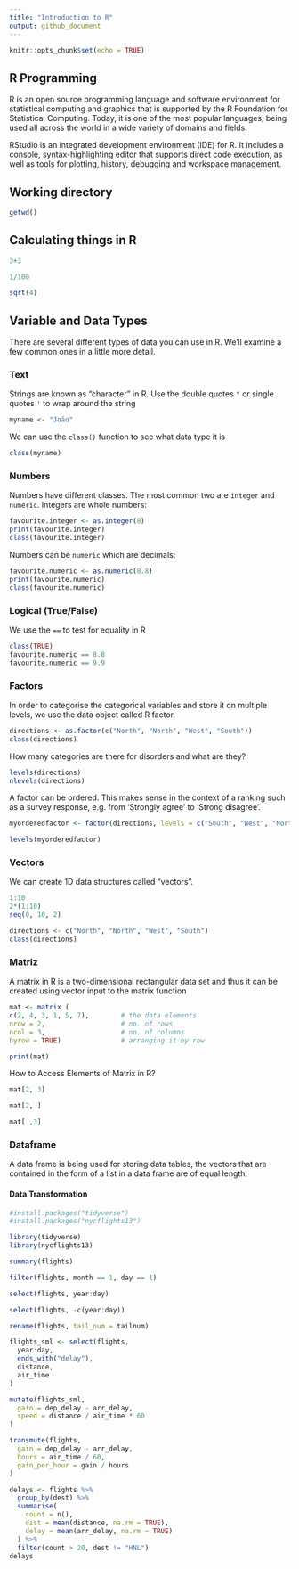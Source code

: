 ```yaml
---
title: "Introduction to R"
output: github_document
---
```


```r
knitr::opts_chunk$set(echo = TRUE)
```

## R Programming

R is an open source programming language and software environment for statistical computing and graphics that is supported by the R Foundation for Statistical Computing. Today, it is one of the most popular languages, being used all across the world in a wide variety of domains and fields.

RStudio is an integrated development environment (IDE) for R. It includes a console, syntax-highlighting editor that supports direct code execution, as well as tools for plotting, history, debugging and workspace management.

## Working directory
```r
getwd()
```

## Calculating things in R
```r
3+3
```

```r
1/100
```

```r
sqrt(4)
```

## Variable and Data Types

There are several different types of data you can use in R. We'll examine a few common ones in a little more detail.

### Text
Strings are known as "character" in R. Use the double quotes `"` or single quotes `'` to wrap around the string
```r
myname <- "João"
```

We can use the `class()` function to see what data type it is
```r
class(myname)
```

### Numbers
Numbers have different classes. The most common two are `integer` and `numeric`. Integers are whole numbers:
```r
favourite.integer <- as.integer(8)
print(favourite.integer)
class(favourite.integer)
```

Numbers can be `numeric` which are decimals:
```r
favourite.numeric <- as.numeric(8.8)
print(favourite.numeric)
class(favourite.numeric)
```

### Logical (True/False)
We use the `==` to test for equality in R
```r
class(TRUE)
favourite.numeric == 8.8
favourite.numeric == 9.9
```

### Factors
In order to categorise the categorical variables and store it on multiple levels, we use the data object called R factor.

```r
directions <- as.factor(c("North", "North", "West", "South"))
class(directions)
```

How many categories are there for disorders and what are they?
```r
levels(directions)
nlevels(directions)
```

A factor can be ordered. This makes sense in the context of a ranking such as a survey response, e.g. from 'Strongly agree' to 'Strong disagree'.
```r
myorderedfactor <- factor(directions, levels = c("South", "West", "North"), ordered = TRUE)

levels(myorderedfactor)
```

### Vectors
We can create 1D data structures called "vectors".
```r
1:10
2*(1:10)
seq(0, 10, 2)
```
```r
directions <- c("North", "North", "West", "South")
class(directions)
```

### Matriz
A matrix in R is a two-dimensional rectangular data set and thus it can be created using vector input to the matrix function

```r
mat <- matrix (
c(2, 4, 3, 1, 5, 7),        # the data elements
nrow = 2,                   # no. of rows
ncol = 3,                   # no. of columns
byrow = TRUE)               # arranging it by row

print(mat)
```

How to Access Elements of Matrix in R?

```r
mat[2, 3]

mat[2, ]

mat[ ,3]
```

### Dataframe
A data frame is being used for storing data tables, the vectors that are contained in the form of a list in a data frame are of equal length.

#### Data Transformation

```r
#install.packages("tidyverse")
#install.packages("nycflights13")

library(tidyverse)
library(nycflights13)

summary(flights)

filter(flights, month == 1, day == 1)

select(flights, year:day)

select(flights, -c(year:day))

rename(flights, tail_num = tailnum)

flights_sml <- select(flights, 
  year:day, 
  ends_with("delay"), 
  distance, 
  air_time
)

mutate(flights_sml,
  gain = dep_delay - arr_delay,
  speed = distance / air_time * 60
)

transmute(flights,
  gain = dep_delay - arr_delay,
  hours = air_time / 60,
  gain_per_hour = gain / hours
)

delays <- flights %>% 
  group_by(dest) %>% 
  summarise(
    count = n(),
    dist = mean(distance, na.rm = TRUE),
    delay = mean(arr_delay, na.rm = TRUE)
  ) %>% 
  filter(count > 20, dest != "HNL")
delays

```
